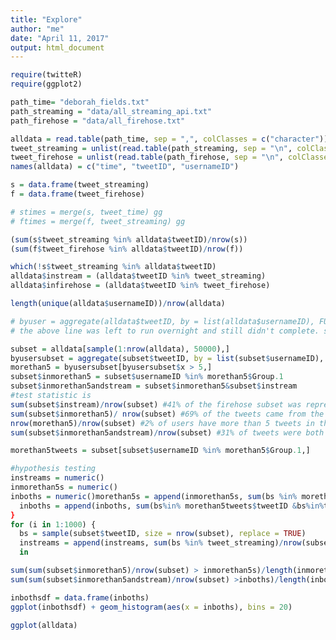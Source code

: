 ```yaml
---
title: "Explore"
author: "me"
date: "April 11, 2017"
output: html_document
---
```


```r
require(twitteR)
require(ggplot2)
```

```r
path_time= "deborah_fields.txt"
path_streaming = "data/all_streaming_api.txt"
path_firehose = "data/all_firehose.txt"

alldata = read.table(path_time, sep = ",", colClasses = c("character"))
tweet_streaming = unlist(read.table(path_streaming, sep = "\n", colClasses = c("character")))
tweet_firehose = unlist(read.table(path_firehose, sep = "\n", colClasses = c("character")))
names(alldata) = c("time", "tweetID", "usernameID")

s = data.frame(tweet_streaming)
f = data.frame(tweet_firehose)

# stimes = merge(s, tweet_time) gg
# ftimes = merge(f, tweet_streaming) gg

(sum(s$tweet_streaming %in% alldata$tweetID)/nrow(s))
(sum(f$tweet_firehose %in% alldata$tweetID)/nrow(f))

which(!s$tweet_streaming %in% alldata$tweetID)
alldata$instream = (alldata$tweetID %in% tweet_streaming)
alldata$infirehose = (alldata$tweetID %in% tweet_firehose)

length(unique(alldata$usernameID))/nrow(alldata)


```
```r
# byuser = aggregate(alldata$tweetID, by = list(alldata$usernameID), FUN = count)
# the above line was left to run overnight and still didn't complete. sad.

subset = alldata[sample(1:nrow(alldata), 50000),]
byusersubset = aggregate(subset$tweetID, by = list(subset$usernameID), FUN = length)
morethan5 = byusersubset[byusersubset$x > 5,]
subset$inmorethan5 = subset$usernameID %in% morethan5$Group.1
subset$inmorethan5andstream = subset$inmorethan5&subset$instream
#test statistic is
sum(subset$instream)/nrow(subset) #41% of the firehose subset was represented in the stream
sum(subset$inmorethan5)/ nrow(subset) #69% of the tweets came from the more than 5 tweeters
nrow(morethan5)/nrow(subset) #2% of users have more than 5 tweets in the subset
sum(subset$inmorethan5andstream)/nrow(subset) #31% of tweets were both in the stream and came from more than 5ers

morethan5tweets = subset[subset$usernameID %in% morethan5$Group.1,]
```

```r
#hypothesis testing
instreams = numeric()
inmorethan5s = numeric()
inboths = numeric()morethan5s = append(inmorethan5s, sum(bs %in% morethan5tweets$tweetID)/nrow(subset))
  inboths = append(inboths, sum(bs%in% morethan5tweets$tweetID &bs%in%tweet_streaming)/nrow(subset))
}
for (i in 1:1000) {
  bs = sample(subset$tweetID, size = nrow(subset), replace = TRUE)
  instreams = append(instreams, sum(bs %in% tweet_streaming)/nrow(subset))
  in

sum(sum(subset$inmorethan5)/nrow(subset) > inmorethan5s)/length(inmorethan5s)
sum(sum(subset$inmorethan5andstream)/nrow(subset) >inboths)/length(inboths)

inbothsdf = data.frame(inboths)
ggplot(inbothsdf) + geom_histogram(aes(x = inboths), bins = 20)
``` 

```r
ggplot(alldata)
```

